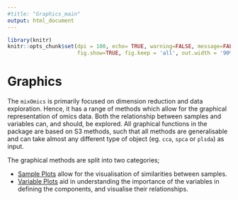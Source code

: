 ```yaml
---
#title: "Graphics_main"
output: html_document
---
```


```r
library(knitr)
knitr::opts_chunk$set(dpi = 100, echo= TRUE, warning=FALSE, message=FALSE, fig.align = 'center',
                      fig.show=TRUE, fig.keep = 'all', out.width = '90%')
```

# Graphics

The `mixOmics` is primarily focused on dimension reduction and data exploration. Hence, it has a range of methods which allow for the graphical representation of omics data. Both the relationship between samples and variables can, and should, be explored. All graphical functions in the package are based on S3 methods, such that all methods are generalisable and can take almost any different type of object (eg. `cca`, `spca` or `plsda`) as input. 

The graphical methods are split into two categories;

- [Sample Plots](http://mixomics.org/graphics/sample-plots/) allow for the visualisation of similarities between samples.
- [Variable Plots](http://mixomics.org/graphics/variable-plots/) aid in  understanding  the importance of the variables in defining the components, and visualise their relationships.